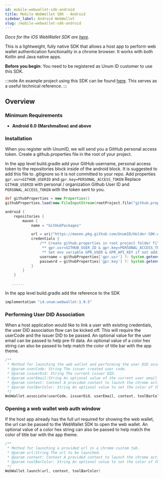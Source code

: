 ```yaml
---
id: mobile-webwallet-sdk-android
title: Mobile WebWallet SDK - Android
sidebar_label: Android WebWallet
slug: /mobile-webwallet-sdk-android
---
```



*Docs for the iOS WebWallet SDK are [here](mobile-webwallet-sdk-ios).*

This is a lightweight, fully native SDK that allows a host app to perform web wallet authentication functionality in a chrome browser. It works with both Kotlin and Java native apps.

**Before you begin:** You need to be registered as Unum ID customer to use this SDK.

:::note
An example project using this SDK can be found [here](https://github.com/UnumID/UnumIdWebAuth-Android/). This serves as a useful technical reference.
:::

## Overview

### Minimum Requirements
- **Android 6.0 (Marshmallow) and above**

### Installation

When you register with UnumID, we will send you a GitHub personal access token. Create a github.properties file in the root of your project.

In the app level build.gradle add your GitHub username, personal access token to the repositories block inside of the android block.
It is suggested to add this file to .gitignore so it is not committed to your repo. Add properties `gpr.usr=GITHUB_USERID` and `gpr.key=PERSONAL_ACCESS_TOKEN`
Replace `GITHUB_USERID` with personal / organization Github User ID and `PERSONAL_ACCESS_TOKEN` with the token sent to you.

```groovy
def githubProperties = new Properties()
githubProperties.load(new FileInputStream(rootProject.file("github.properties")))

android {
    repositories {
        maven {
            name = "GitHubPackages"

            url = uri("https://maven.pkg.github.com/UnumID/Holder-SDK-Android")
            credentials {
                /** Create github.properties in root project folder file with
                 ** gpr.usr=GITHUB_USER_ID & gpr.key=PERSONAL_ACCESS_TOKEN
                 ** Set env variable GPR_USER & GPR_API_KEY if not adding a properties file**/
                username = githubProperties['gpr.usr'] ?: System.getenv("")
                password = githubProperties['gpr.key'] ?: System.getenv("")
            }
        }
    }

   ......
```

In the app level build.gradle add the reference to the SDK

```groovy
implementation "id.unum:webwallet:1.0.5"
```

### Performing User DID Association

When a host application would like to link a user with existing credentials, the user DID association flow can be kicked off. This will require the userCode and the issuer DID to be passed. An optional value for the user email can be passed to help pre-fil data. An optional value of a color hex string can also be passed to help match the color of title bar with the app theme.

``` kotlin
/**
 * Method for launching the web wallet and performing the user DID association flow.
 * @param userCode: String The issuer created user code.
 * @param issuerDid: String The current issuer DID.
 * @param userEmail:String An optional value of the current user email to pre-fil the email input.
 * @param context: Context A provided context to launch the chrome activity.
 * @param toolBarColor: String An optional value to set the color of the chrome tool bar. This should be in hex form "#202020".
 */
WebWallet.associate(userCode, issuerDid, userEmail, context, toolBarColor)
```


### Opening a web wallet web auth window

If the host app already has the full url required for showing the web wallet, the url can be passed to the WebWallet SDK to open the web wallet.  An optional value of a color hex string can also be passed to help match the color of title bar with the app theme.

``` kotlin
/**
 * Method for launching a provided url in a chrome custom tab.
 * @param url:String The url to be launched.
 * @param context: Context A provided context to launch the chrome activity.
 * @param toolBarColor: String An optional value to set the color of the chrome tool bar. This should be in hex form "#202020".
 */
WebWallet.launch(url, context, toolBarColor)
```
